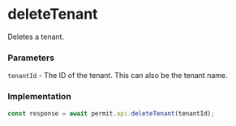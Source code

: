 # deleteTenant

Deletes a tenant.

### Parameters

`tenantId` - The ID of the tenant. This can also be the tenant name.

### Implementation

```js
const response = await permit.api.deleteTenant(tenantId);
```
